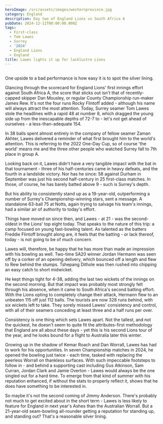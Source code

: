 ```yaml
---
heroImage: /src/assets/images/westernprovince.jpg
category: England
description: Day two of England Lions vs South Africa A
pubDate: 2024-12-11T00:00:00.000Z
tags:
  - First-class
  - Tom Lawes
  - Surrey
  - '2024'
  - England Lions
  - England
title: Lawes lights it up for lacklustre Lions
---
```


##

One upside to a bad performance is how easy it is to spot the silver lining.

Glancing through the scorecard for England Lions' first innings effort against South Africa A, the score that sticks out isn't that of recently-capped skipper Dan Mousley, or regular County Championship run-maker James Rew. It's not the four runs Rocky Flintoff added - although his name will always attract the most attention. Today, Surrey seamer Tom Lawes stole the headlines with a rapid 48 at number 8, which dragged the young side up from the inescapable depths of 72-7 to - let's not get ahead of ourselves - a less-than-adequate 154.

In 38 balls spent almost entirely in the company of fellow seamer Zaman Akhter, Lawes delivered a reminder of what first brought him to the world's attention. This is referring to the 2022 One-Day Cup, so of course 'the world' means me and the three other people who watched Surrey fall to 7th place in group A.

Looking back on it, Lawes didn't have a very tangible impact with the bat in that tournament - three of his half-centuries came in heavy defeats, and the fourth in a landslide victory. Nor has he since: 58 against Durham in September was just his second half-century in 25 first-class matches. In those, of course, he has barely batted above 9 - such is Surrey's depth.

But his ability to consistently stand up as a 19-year-old, outperforming a number of Surrey's Championship-winning stars, sent a message. A standalone 63-ball 75 at Notts, again trying to salvage his team's innings, had a similar air of authority to today's effort.

Things have moved on since then, and Lawes - at 21 - was the second-oldest in the Lions' top eight today. That speaks to the nature of this trip: a camp focused on young fast-bowling talent. As talented as the batters Freddie Flintoff brought along are, it feels that the batting - or lack thereof, today - is not going to be of much concern.

Lawes will, therefore, be happy that he has more than made an impression with his bowling as well. Two-time SA20 winner Jordan Hermann was seen off by a corker of an opening delivery, which bounced off a length and flew to Rew behind the stumps. Tshepang Dithole was then rushed into chipping an easy catch to short midwicket.

He kept things tight for 4-38, adding the last two wickets of the innings on the second morning. But that impact was probably most strongly felt through his absence, when it came to South Africa's second batting effort. With the Lions opting to completely change their attack, Hermann flew to an unbeaten 115 off just 112 balls. The tourists are now 328 runs behind, with six wickets left to take. They sorely missed Lawes' consistency and control, with all of their seamers conceding at least three and a half runs per over.

Consistency is one thing which sets Lawes apart. Not the tallest, and not the quickest, he doesn't seem to quite fit the attributes-first methodology that England are all about these days - yet this is his second Lions tour of the year, and he looks bound for a flight to Australia later this winter.

Growing up in the shadow of Kemar Roach and Dan Worrall, Lawes has had to work for his opportunities. In seven Championship matches in 2024, he opened the bowling just twice - each time, tasked with replacing the peerless Worrall on thankless surfaces. With such impeccable footsteps to follow in - and behind a supporting cast including Gus Atkinson, Sam Curran, Jordan Clark and Jamie Overton - Lawes would always be the one singled out for a hard time. To emerge from that kind of summer with his reputation enhanced, if without the stats to properly reflect it, shows that he does have something to be interested in.

So maybe it's not the second coming of Jimmy Anderson. There's probably not much to get excited about in the short term - Lawes is less likely to feature for England in next year's Ashes than the Australian Worrall. But a 21-year-old seam-bowling all-rounder getting a reputation for standing up, and standing out? That's a reasonable silver lining.
